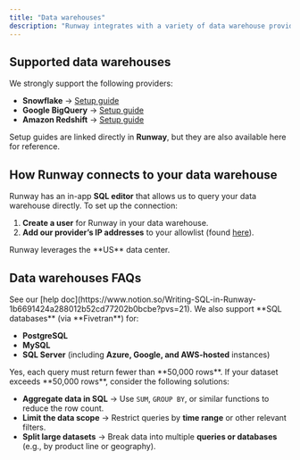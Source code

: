 ```yaml
---
title: "Data warehouses"
description: "Runway integrates with a variety of data warehouse providers, allowing you to pull data that has already been processed, transformed, or sourced from systems that Runway does not integrate with directly."
---
```


## **Supported data warehouses**

We strongly support the following providers:

- **Snowflake** → [Setup guide](https://docs.workato.com/connectors/snowflake.html#how-to-connect-to-snowflake-on-workato)
- **Google BigQuery** → [Setup guide](https://docs.workato.com/connectors/bigquery.html#how-to-connect-to-bigquery-on-workato)
- **Amazon Redshift** → [Setup guide](https://docs.workato.com/connectors/redshift.html#how-to-connect-to-redshift-on-workato)

Setup guides are linked directly in **Runway**, but they are also available here for reference.

## **How Runway connects to your data warehouse**

Runway has an in-app **SQL editor** that allows us to query your data warehouse directly. To set up the connection:

1. **Create a user** for Runway in your data warehouse.
2. **Add our provider’s IP addresses** to your allowlist (found [here](https://docs.workato.com/security/ip-allowlists.html)).

<Info>
  Runway leverages the **US** data center.
</Info>

## Data warehouses FAQs

<Accordion title="How do I write SQL in Runway?" icon="sparkles">
  See our [help doc](https://www.notion.so/Writing-SQL-in-Runway-1b6691424a288012b52cd77202b0bcbe?pvs=21).
</Accordion>

<Accordion title="What other databases can Runway pull from?" icon="sparkles">
  We also support **SQL databases** (via **Fivetran**) for:

  - **PostgreSQL**
  - **MySQL**
  - **SQL Server** (including **Azure, Google, and AWS-hosted** instances)
</Accordion>

<Accordion title="Is there a row limit on data queries?" icon="sparkles">
  Yes, each query must return fewer than **50,000 rows**.
</Accordion>

<Accordion title="How can I work around the row limit?" icon="sparkles">
  If your dataset exceeds **50,000 rows**, consider the following solutions:

  - **Aggregate data in SQL** → Use `SUM`, `GROUP BY`, or similar functions to reduce the row count.
  - **Limit the data scope** → Restrict queries by **time range** or other relevant filters.
  - **Split large datasets** → Break data into multiple **queries or databases** (e.g., by product line or geography).
</Accordion>